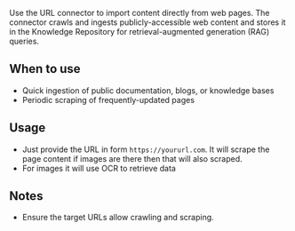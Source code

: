 

Use the URL connector to import content directly from web pages. The connector crawls and ingests publicly-accessible web content and stores it in the Knowledge Repository for retrieval-augmented generation (RAG) queries.

## When to use

- Quick ingestion of public documentation, blogs, or knowledge bases
- Periodic scraping of frequently-updated pages

## Usage
- Just provide the URL in form `https://yoururl.com`. It will scrape the page content if images are there then that will also scraped.
- For images it will use OCR to retrieve data

## Notes

- Ensure the target URLs allow crawling and scraping.
